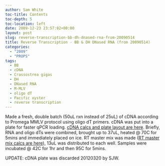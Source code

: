 ```yaml
---
author: Sam White
toc-title: Contents
toc-depth: 5
toc-location: left
date: 2009-12-23 23:57:02+00:00
layout: post
slug: reverse-transcription-bb-dh-dnased-rna-from-20090514
title: Reverse Transcription - BB & DH DNased RNA (from 20090514)
categories:
  - "2009"
  - "PROPS"
tags:
  - BB
  - cDNA
  - Crassostrea gigas
  - DH
  - DNased RNA
  - M-MLV
  - oligo dT
  - Pacific oyster
  - reverse transcription
---
```


Made a fresh, double batch (50uL rxn instead of 25uL) of cDNA according to Promega MMLV protocol using oligo dT primers. cDNA was put into a plate for faster qPCR loading. [cDNA calcs and plate layout are here](https://spreadsheets.google.com/ccc?key=0AmS_90rPaQMzdFVBS3FUQy12a1ZMekZ4OC1vTnA2aGc&hl=en). Briefly, RNA and oligo dTs were combined, brought up to 37uL, heated @ 70C for 5mins and immediately placed on ice. RT master mix was made ([RT master mix calcs are here](http://eagle.fish.washington.edu/Arabidopsis/Notebook%20Workup%20Files/20091223-01.jpg)), 13uL was distributed to each well. Samples were incubated @ 42C for 1hr and then 95C for 5mins.

UPDATE: cDNA plate was discarded 20120320 by SJW.
